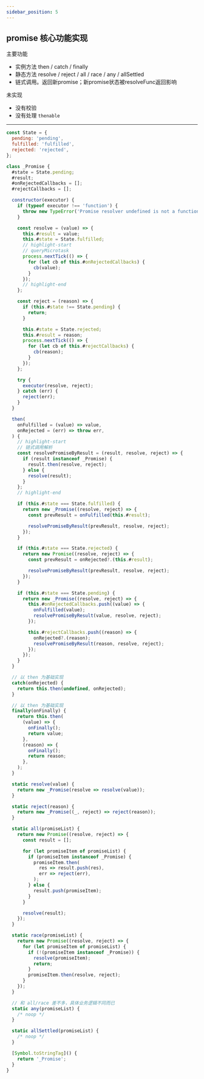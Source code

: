 ```yaml
---
sidebar_position: 5
---
```


## promise 核心功能实现

主要功能

- 实例方法 then / catch / finally
- 静态方法 resolve / reject / all / race / any / allSettled
- 链式调用。返回新promise；新promise状态被resolveFunc返回影响

未实现

- 没有校验
- 没有处理 `thenable`

---

```javascript title="javascript" showLineNumbers
const State = {
  pending: 'pending',
  fulfilled: 'fulfilled',
  rejected: 'rejected',
};

class _Promise {
  #state = State.pending;
  #result;
  #onRejectedCallbacks = [];
  #rejectCallbacks = [];

  constructor(executor) {
    if (typeof executor !== 'function') {
      throw new TypeError('Promise resolver undefined is not a function');
    }

    const resolve = (value) => {
      this.#result = value;
      this.#state = State.fulfilled;
      // highlight-start
      // queryMicrotask
      process.nextTick(() => {
        for (let cb of this.#onRejectedCallbacks) {
          cb(value);
        }
      });
      // highlight-end
    };

    const reject = (reason) => {
      if (this.#state !== State.pending) {
        return;
      }

      this.#state = State.rejected;
      this.#result = reason;
      process.nextTick(() => {
        for (let cb of this.#rejectCallbacks) {
          cb(reason);
        }
      });
    };

    try {
      executor(resolve, reject);
    } catch (err) {
      reject(err);
    }
  }

  then(
    onFulfilled = (value) => value,
    onRejected = (err) => throw err,
  ) {
    // highlight-start
    // 链式调用解析
    const resolvePromiseByResult = (result, resolve, reject) => {
      if (result instanceof _Promise) {
        result.then(resolve, reject);
      } else {
        resolve(result);
      }
    };
    // highlight-end

    if (this.#state === State.fulfilled) {
      return new _Promise((resolve, reject) => {
        const prevResult = onFulfilled(this.#result);

        resolvePromiseByResult(prevResult, resolve, reject);
      });
    }

    if (this.#state === State.rejected) {
      return new Promise((resolve, reject) => {
        const prevResult = onRejected?.(this.#result);

        resolvePromiseByResult(prevResult, resolve, reject);
      });
    }

    if (this.#state === State.pending) {
      return new _Promise((resolve, reject) => {
        this.#onRejectedCallbacks.push((value) => {
          onFulfilled(value);
          resolvePromiseByResult(value, resolve, reject);
        });

        this.#rejectCallbacks.push((reason) => {
          onRejected?.(reason);
          resolvePromiseByResult(reason, resolve, reject);
        });
      });
    }
  }

  // 以 then 为基础实现
  catch(onRejected) {
    return this.then(undefined, onRejected);
  }

  // 以 then 为基础实现
  finally(onFinally) {
    return this.then(
      (value) => {
        onFinally();
        return value;
      },
      (reason) => {
        onFinally();
        return reason;
      },
    );
  }

  static resolve(value) {
    return new _Promise(resolve => resolve(value));
  }

  static reject(reason) {
    return new _Promise((_, reject) => reject(reason));
  }

  static all(promiseList) {
    return new Promise((resolve, reject) => {
      const result = [];

      for (let promiseItem of promiseList) {
        if (promiseItem instanceof _Promise) {
          promiseItem.then(
            res => result.push(res),
            err => reject(err),
          );
        } else {
          result.push(promiseItem);
        }
      }

      resolve(result);
    });
  }

  static race(promiseList) {
    return new Promise((resolve, reject) => {
      for (let promiseItem of promiseList) {
        if (!(promiseItem instanceof _Promise)) {
          resolve(promiseItem);
          return;
        }
        promiseItem.then(resolve, reject);
      }
    });
  }

  // 和 all/race 差不多，具体业务逻辑不同而已
  static any(promiseList) {
    /* noop */
  }

  static allSettled(promiseList) {
    /* noop */
  }

  [Symbol.toStringTag]() {
    return '_Promise';
  }
}
```
